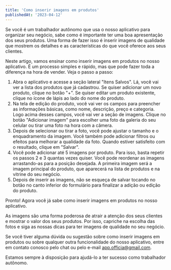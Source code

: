 ```yaml
---
title: 'Como inserir imagens em produtos'
publishedAt: '2023-04-12'
---
```


Se você é um trabalhador autônomo que usa o nosso aplicativo para organizar seu negócio, sabe como é
importante ter uma boa apresentação dos seus produtos. Uma forma de fazer isso é inserir imagens de
qualidade que mostrem os detalhes e as características do que você oferece aos seus clientes.

Neste artigo, vamos ensinar como inserir imagens em produtos no nosso aplicativo. É um processo
simples e rápido, mas que pode fazer toda a diferença na hora de vender. Veja o passo a passo:

1. Abra o aplicativo e acesse a seção lateral "Itens Salvos". Lá, você vai ver a lista dos produtos
   que já cadastrou. Se quiser adicionar um novo produto, clique no botão "+". Se quiser editar um
   produto existente, clique no ícone de lápis ao lado do nome do produto.
2. Na tela de edição do produto, você vai ver os campos para preencher as informações básicas, como
   nome, descrição, preço e categoria. Logo acima desses campos, você vai ver a seção de imagens.
   Clique no botão "Adicionar imagem" para escolher uma foto da galeria do seu celular ou tirar uma
   foto na hora com a câmera.
3. Depois de selecionar ou tirar a foto, você pode ajustar o tamanho e o enquadramento da imagem.
   Você também pode adicionar filtros ou efeitos para melhorar a qualidade da foto. Quando estiver
   satisfeito com o resultado, clique em "Salvar".
4. Você pode adicionar até 5 imagens por produto. Para isso, basta repetir os passos 2 e 3 quantas
   vezes quiser. Você pode reordenar as imagens arrastando-as para a posição desejada. A primeira
   imagem será a imagem principal do produto, que aparecerá na lista de produtos e na vitrine do seu
   negócio.
5. Depois de inserir as imagens, não se esqueça de salvar tocando no botão no canto inferior do
   formulário para finalizar a adição ou edição do produto.

Pronto! Agora você já sabe como inserir imagens em produtos no nosso aplicativo.

As imagens são uma forma poderosa de atrair a atenção dos seus clientes e mostrar o valor dos seus
produtos. Por isso, capriche na escolha das fotos e siga as nossas dicas para ter imagens de
qualidade no seu negócio.

Se você tiver alguma dúvida ou sugestão sobre como inserir imagens em produtos ou sobre qualquer
outra funcionalidade do nosso aplicativo, entre em contato conosco pelo chat ou pelo e-mail
app.officia@gmail.com.

Estamos sempre à disposição para ajudá-lo a ter sucesso como trabalhador autônomo.
